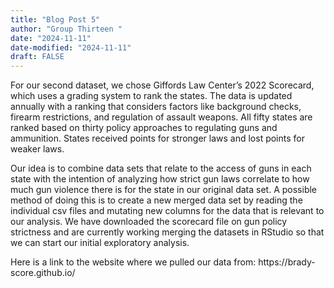 ```yaml
---
title: "Blog Post 5"
author: "Group Thirteen "
date: "2024-11-11"
date-modified: "2024-11-11"
draft: FALSE
---
```


For our second dataset, we chose Giffords Law Center’s 2022 Scorecard, which uses a grading system to rank the states. The data is updated annually with a ranking that considers factors like background checks, firearm restrictions, and regulation of assault weapons. All fifty states are ranked based on thirty policy approaches to regulating guns and ammunition. States received points for stronger laws and lost points for weaker laws.

Our idea is to combine data sets that relate to the access of guns in each state with the intention of analyzing how strict gun laws correlate to how much gun violence there is for the state in our original data set. A possible method of doing this is to create a new merged data set by reading the individual csv files and mutating new columns for the data that is relevant to our analysis. We have downloaded the scorecard file on gun policy strictness and are currently working merging the datasets in RStudio so that we can start our initial exploratory analysis. 

Here is a link to the website where we pulled our data from: https://brady-score.github.io/ 
